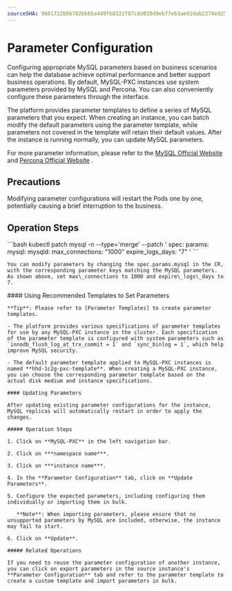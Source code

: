 ```yaml
---
sourceSHA: 9601732b56782bb65a449fb8321f07c8d039d9eb77eb3ae92dab2274ed259dc3
---
```


# Parameter Configuration


Configuring appropriate MySQL parameters based on business scenarios can help the database achieve optimal performance and better support business operations. By default, MySQL-PXC instances use system parameters provided by MySQL and Percona. You can also conveniently configure these parameters through the interface.

The platform provides parameter templates to define a series of MySQL parameters that you expect. When creating an instance, you can batch modify the default parameters using the parameter template, while parameters not covered in the template will retain their default values. After the instance is running normally, you can update MySQL parameters.

For more parameter information, please refer to the [MySQL Official Website](https://dev.mysql.com/doc/refman/5.7/en/innodb-parameters.html) and [Percona Official Website](https://docs.percona.com/percona-xtradb-cluster/8.0/) .

## Precautions

Modifying parameter configurations will restart the Pods one by one, potentially causing a brief interruption to the business.

## Operation Steps

<Tabs>
  <Tab label="CLI">
    ```bash
    kubectl patch mysql -n <namespace> <name> --type='merge' --patch '
    spec:
      params:
        mysql:
          mysqld:
            max_connections: "1000"
            expire_logs_days: "7"
    '
    ```

    You can modify parameters by changing the spec.params.mysql in the CR, with the corresponding parameter keys matching the MySQL parameters. As shown above, set max\_connections to 1000 and expire\_logs\_days to 7.
  </Tab>

  <Tab label="Web Console">
    #### Using Recommended Templates to Set Parameters

    **Tip**: Please refer to [Parameter Templates] to create parameter templates.

    - The platform provides various specifications of parameter templates for use by any MySQL-PXC instance in the cluster. Each specification of the parameter template is configured with system parameters such as `innodb_flush_log_at_trx_commit = 1` and `sync_binlog = 1`, which help improve MySQL security.

    - The default parameter template applied to MySQL-PXC instances is named **hhd-1c2g-pxc-template**. When creating a MySQL-PXC instance, you can choose the corresponding parameter template based on the actual disk medium and instance specifications.

    #### Updating Parameters

    After updating existing parameter configurations for the instance, MySQL replicas will automatically restart in order to apply the changes.

    ##### Operation Steps

    1. Click on **MySQL-PXC** in the left navigation bar.

    2. Click on ***namespace name***.

    3. Click on ***instance name***.

    4. In the **Parameter Configuration** tab, click on **Update Parameters**.

    5. Configure the expected parameters, including configuring them individually or importing them in bulk.

       **Note**: When importing parameters, please ensure that no unsupported parameters by MySQL are included, otherwise, the instance may fail to start.

    6. Click on **Update**.

    ##### Related Operations

    If you need to reuse the parameter configuration of another instance, you can click on export parameters in the source instance's **Parameter Configuration** tab and refer to the parameter template to create a custom template and import parameters in bulk.
  </Tab>
</Tabs>
